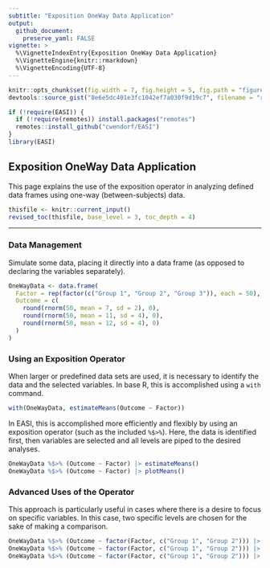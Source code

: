 ```yaml
---
subtitle: "Exposition OneWay Data Application"
output:
  github_document:
    preserve_yaml: FALSE
vignette: >
  %\VignetteIndexEntry{Exposition OneWay Data Application}
  %\VignetteEngine{knitr::rmarkdown}
  %\VignetteEncoding{UTF-8}
---
```


```r
knitr::opts_chunk$set(fig.width = 7, fig.height = 5, fig.path = "figures/", echo = TRUE, warning = FALSE, message = FALSE)
devtools::source_gist("8e6e5dc401e3fc1042ef7a030f9d19c7", filename = "revised_toc.R")
```

```r
if (!require(EASI)) {
  if (!require(remotes)) install.packages("remotes")
  remotes::install_github("cwendorf/EASI")
}
library(EASI)
```

## Exposition OneWay Data Application

This page explains the use of the exposition operator in analyzing defined data frames using one-way (between-subjects) data.

```r
thisfile <- knitr::current_input()
revised_toc(thisfile, base_level = 3, toc_depth = 4)
```

---

### Data Management

Simulate some data, placing it directly into a data frame (as opposed to declaring the variables separately).
```r
OneWayData <- data.frame(
  Factor = rep(factor(c("Group 1", "Group 2", "Group 3")), each = 50),
  Outcome = c(
    round(rnorm(50, mean = 7, sd = 2), 0),
    round(rnorm(50, mean = 11, sd = 4), 0),
    round(rnorm(50, mean = 12, sd = 4), 0)
  )
)
```

### Using an Exposition Operator

When larger or predefined data sets are used, it is necessary to identify the data and the selected variables. In base R, this is accomplished using a `with` command.
```r
with(OneWayData, estimateMeans(Outcome ~ Factor))
```

In EASI, this is accomplished more efficiently and flexibly by using an exposition operator (such as the included `%$>%`). Here, the data is identified first, then variables are selected and all levels are piped to the desired analyses.
```r
OneWayData %$>% (Outcome ~ Factor) |> estimateMeans()
OneWayData %$>% (Outcome ~ Factor) |> plotMeans()
```

### Advanced Uses of the Operator

This approach is particularly useful in cases where there is a desire to focus on specific variables. In this case, two specific levels are chosen for the sake of making a comparison.
```r
OneWayData %$>% (Outcome ~ factor(Factor, c("Group 1", "Group 2"))) |> estimateMeanComparison()
OneWayData %$>% (Outcome ~ factor(Factor, c("Group 1", "Group 2"))) |> plotMeanComparison()
OneWayData %$>% (Outcome ~ factor(Factor, c("Group 1", "Group 2"))) |> estimateStandardizedMeanDifference()
```
